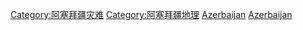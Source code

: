 [[Category:阿塞拜疆灾难|Category:阿塞拜疆灾难]]
[[Category:阿塞拜疆地理|Category:阿塞拜疆地理]]
[[Category:歐洲自然災害|Azerbaijan]]
[[Category:各國自然災害|Azerbaijan]]
